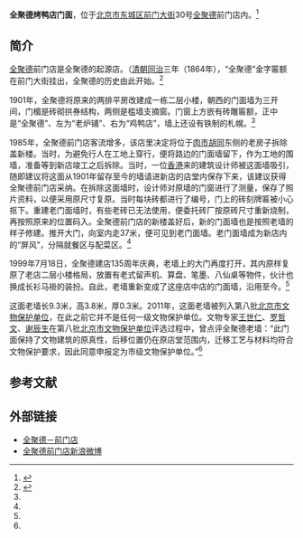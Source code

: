 {{文物保护单位
|级别 = 省级
|省区市 = 北京市
|图片 = [[File:Quanjude_Qianmen_Dajie_Store_2010.jpg|275px]]
|名称 = 全聚德烤鸭店门面
|编号 = 8-26
|分类 = 近现代重要史迹及代表性建筑
|时代 = [[中华民国|民国]]
|所在 = [[东城区_(北京市)|东城区]][[前门大街|前门大街]]30号
|登录 = 2011年6月13日
}}

'''全聚德烤鸭店门面'''，位于[[北京市|北京市]][[东城区_(北京市)|东城区]][[前门大街|前门大街]]30号[[全聚德|全聚德]]前门店内。<ref name=dhly>{{Cite web |url=http://www.bjdclib.com/dclib/subjectdb/dhly/newsphoto/201103/t20110317_42505.html |title=北京市第八批市级文物保护单位公布　前门全聚德入选，东华流韵，2011-03-17 |accessdate=2014-01-06 |archive-date=2014-01-06 |archive-url=https://web.archive.org/web/20140106043445/http://www.bjdclib.com/dclib/subjectdb/dhly/newsphoto/201103/t20110317_42505.html |dead-url=no }}</ref>

==简介==
[[全聚德|全聚德]]前门店是全聚德的起源店。（[[清朝|清朝]][[同治|同治]]三年（1864年），“全聚德”金字匾额在前门大街挂出，全聚德的历史由此开始。<ref>{{Cite web |url=http://www.qmquanjude.com.cn/guan.aspx |title=观之味，全聚德－前门店，于2014-01-06查阅 |access-date=2014-01-06 |archive-url=https://web.archive.org/web/20140106102704/http://www.qmquanjude.com.cn/guan.aspx |archive-date=2014-01-06 |dead-url=yes }}</ref>

1901年，全聚德将原来的两排平房改建成一栋二层小楼，朝西的门面墙为三开间，门楣是砖砌拱券结构，两侧是槛墙支摘窗。门窗上方嵌有砖雕匾额，正中是“全聚德”、左为“老炉铺”、右为“鸡鸭店”，墙上还设有铁制的札幌。<ref name=dhly/>

1985年，全聚德前门店客流增多，该店里决定将位于[[肉市胡同|肉市胡同]]东侧的老房子拆除盖新楼。当时，为避免行人在工地上穿行，便将路边的门面墙留下，作为工地的围墙，准备等到新店竣工之后拆除。当时，一位[[香港|香港]]来的建筑设计师被这面墙吸引，随即建议将这面从1901年留存至今的墙请进新店的店堂内保存下来，该建议获得全聚德前门店采纳。在拆除这面墙时，设计师对原墙的门窗进行了测量，保存了照片资料，以便采用原尺寸复原。当时每块砖都进行了编号，门上的砖刻牌匾被小心抠下。重建老门面墙时，有些老砖已无法使用，便委托砖厂按原砖尺寸重新烧制，再按照原来的位置码入。全聚德前门店的新楼盖好后，新的门面墙也是按照老墙的样子修建。推开大门，向室内走37米，便可见到老门面墙。老门面墙成为新店内的“屏风”，分隔就餐区与配菜区。<ref name=dhly/>

1999年7月18日，全聚德建店135周年庆典，老墙上的大门再度打开，其内原样复原了老店二层小楼格局，放置有老式留声机、算盘、笔墨、八仙桌等物件，伙计也换成长衫马褂的装扮。自此，老墙重新变成了这座店中店的门面墙，沿用至今。<ref name=dhly/>

这面老墙长9.3米，高3.8米，厚0.3米。2011年，这面老墙被列入第八批[[北京市文物保护单位|北京市文物保护单位]]，在此之前它并不是任何一级文物保护单位。文物专家[[王世仁|王世仁]]、[[罗哲文|罗哲文]]、[[谢辰生|谢辰生]]在第八批[[北京市文物保护单位|北京市文物保护单位]]评选过程中，曾点评全聚德老墙：“此门面保持了文物建筑的原真性，后移位置仍在原店堂范围内，迁移工艺与材料均符合文物保护要求，因此同意申报定为市级文物保护单位。”<ref name=dhly/>

==参考文献==
{{reflist}}

==外部链接==
*[https://web.archive.org/web/20131211215026/http://www.qmquanjude.com.cn/ 全聚德－前门店]
*[http://weibo.com/67011379#!/67011379 全聚德前门店新浪微博]{{Wayback|url=http://weibo.com/67011379#!/67011379 |date=20140106112904 }}

{{北京市文物保护单位}}